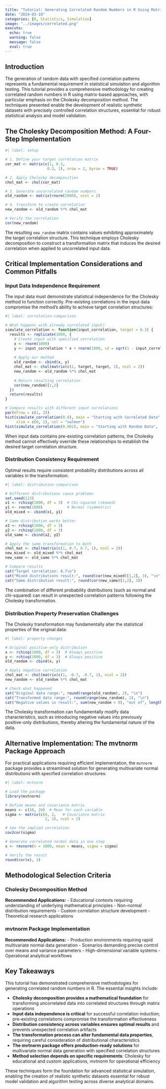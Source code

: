 ```yaml
---
title: "Tutorial: Generating Correlated Random Numbers in R Using Matrix Methods"
date: "2024-03-19"
categories: [R, Statistics, Simulation]
image: "../images/correlated.png"
execute:
  echo: true
  warning: false
  message: false
  eval: true
---
```


## Introduction

The generation of random data with specified correlation patterns represents a fundamental requirement in statistical simulation and algorithm testing. This tutorial provides a comprehensive methodology for creating correlated random numbers in R using matrix-based approaches, with particular emphasis on the Cholesky decomposition method. The techniques presented enable the development of realistic synthetic datasets with precisely controlled correlation structures, essential for robust statistical analysis and model validation.

## The Cholesky Decomposition Method: A Four-Step Implementation

```r
#| label: setup

# 1. Define your target correlation matrix
cor_mat <- matrix(c(1, 0.3, 
                   0.3, 1), nrow = 2, byrow = TRUE)

# 2. Apply Cholesky decomposition
chol_mat <- chol(cor_mat)

# 3. Generate uncorrelated random numbers
old_random <- matrix(rnorm(2000), ncol = 2)

# 4. Transform to create correlation
new_random <- old_random %*% chol_mat

# Verify the correlation
cor(new_random)
```

The resulting `new_random` matrix contains values exhibiting approximately the target correlation structure. This technique employs Cholesky decomposition to construct a transformation matrix that induces the desired correlation when applied to uncorrelated input data.

## Critical Implementation Considerations and Common Pitfalls

### Input Data Independence Requirement

The input data must demonstrate statistical independence for the Cholesky method to function correctly. Pre-existing correlations in the input data compromise the method's ability to achieve target correlation structures:

```r
#| label: correlation-comparison

# What happens with already correlated input?
simulate_correlation <- function(input_correlation, target = 0.3) {
  results <- replicate(1000, {
    # Create input with specified correlation
    x <- rnorm(1000)
    y <- input_correlation * x + rnorm(1000, sd = sqrt(1 - input_correlation^2))
    
    # Apply our method
    old_random <- cbind(x, y)
    chol_mat <- chol(matrix(c(1, target, target, 1), ncol = 2))
    new_random <- old_random %*% chol_mat
    
    # Return resulting correlation
    cor(new_random)[1,2]
  })
  return(results)
}

# Compare results with different input correlations
par(mfrow = c(1, 2))
hist(simulate_correlation(0.8), main = "Starting with Correlated Data",
     xlim = c(0, 1), col = "salmon")
hist(simulate_correlation(0.001), main = "Starting with Random Data",     xlim = c(0, 1), col = "lightblue")
```

When input data contains pre-existing correlation patterns, the Cholesky method cannot effectively override these relationships to establish the desired target correlation structure.

### Distribution Consistency Requirement

Optimal results require consistent probability distributions across all variables in the transformation:

```r
#| label: distribution-comparison

# Different distributions cause problems
set.seed(123)
x1 <- rchisq(1000, df = 3)  # Chi-squared (skewed)
y1 <- rnorm(1000)           # Normal (symmetric)
old_mixed <- cbind(x1, y1)

# Same distribution works better
x2 <- rchisq(1000, df = 3)
y2 <- rchisq(1000, df = 3)
old_same <- cbind(x2, y2)

# Apply the same transformation to both
chol_mat <- chol(matrix(c(1, 0.7, 0.7, 1), ncol = 2))
new_mixed <- old_mixed %*% chol_mat
new_same <- old_same %*% chol_mat

# Compare results
cat("Target correlation: 0.7\n")
cat("Mixed distributions result:", round(cor(new_mixed)[1,2], 3), "\n")
cat("Same distribution result:", round(cor(new_same)[1,2], 3))
```

The combination of different probability distributions (such as normal and chi-squared) can result in unexpected correlation patterns following the Cholesky transformation.

### Distribution Property Preservation Challenges

The Cholesky transformation may fundamentally alter the statistical properties of the original data:

```r
#| label: property-changes

# Original positive-only distribution
x <- rchisq(1000, df = 3)  # Always positive
y <- rchisq(1000, df = 3)  # Always positive
old_random <- cbind(x, y)

# Apply negative correlation
chol_mat <- chol(matrix(c(1, -0.7, -0.7, 1), ncol = 2))
new_random <- old_random %*% chol_mat

# Check what happened
cat("Original data range:", round(range(old_random), 2), "\n")
cat("Transformed data range:", round(range(new_random), 2), "\n")
cat("Negative values in result:", sum(new_random < 0), "out of", length(new_random))
```

The Cholesky transformation can fundamentally modify data characteristics, such as introducing negative values into previously positive-only distributions, thereby altering the fundamental nature of the data.

## Alternative Implementation: The mvtnorm Package Approach

For practical applications requiring efficient implementation, the `mvtnorm` package provides a streamlined solution for generating multivariate normal distributions with specified correlation structures:

```r
#| label: mvtnorm

# Load the package
library(mvtnorm)

# Define means and covariance matrix
means <- c(10, 20)  # Mean for each variable
sigma <- matrix(c(4, 2,   # Covariance matrix
                  2, 3), ncol = 2)

# See the implied correlation
cov2cor(sigma)

# Generate correlated normal data in one step
x <- rmvnorm(n = 1000, mean = means, sigma = sigma)

# Verify the result
round(cor(x), 3)
```

## Methodological Selection Criteria

### Cholesky Decomposition Method

**Recommended Applications:**
- Educational contexts requiring understanding of underlying mathematical principles
- Non-normal distribution requirements
- Custom correlation structure development
- Theoretical research applications

### mvtnorm Package Implementation

**Recommended Applications:**
- Production environments requiring rapid multivariate normal data generation
- Scenarios demanding precise control over means and variance parameters
- High-dimensional variable systems
- Operational analytical workflows

## Key Takeaways

This tutorial has demonstrated comprehensive methodologies for generating correlated random numbers in R. The essential insights include:

- **Cholesky decomposition provides a mathematical foundation** for transforming uncorrelated data into correlated structures through matrix operations
- **Input data independence is critical** for successful correlation induction; pre-existing correlations compromise the transformation effectiveness
- **Distribution consistency across variables ensures optimal results** and prevents unexpected correlation artifacts
- **The transformation process can alter fundamental data properties**, requiring careful consideration of distributional characteristics
- **The mvtnorm package offers production-ready solutions** for multivariate normal data generation with specified correlation structures
- **Method selection depends on specific requirements**: Cholesky for educational and custom applications, mvtnorm for operational efficiency

These techniques form the foundation for advanced statistical simulation, enabling the creation of realistic synthetic datasets essential for robust model validation and algorithm testing across diverse analytical domains.